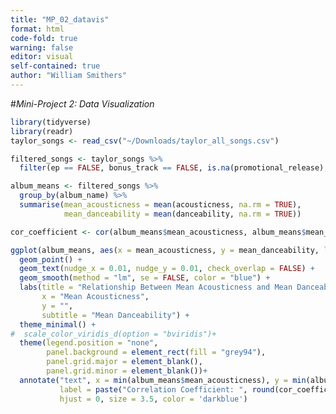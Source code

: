 ```yaml
---
title: "MP_02_datavis"
format: html
code-fold: true
warning: false
editor: visual
self-contained: true
author: "William Smithers"
---
```


#*Mini-Project 2: Data Visualization*


```r
library(tidyverse)
library(readr)
taylor_songs <- read_csv("~/Downloads/taylor_all_songs.csv")
```

```r
filtered_songs <- taylor_songs %>%
  filter(ep == FALSE, bonus_track == FALSE, is.na(promotional_release), is.na(single_release))

album_means <- filtered_songs %>%
  group_by(album_name) %>%
  summarise(mean_acousticness = mean(acousticness, na.rm = TRUE),
            mean_danceability = mean(danceability, na.rm = TRUE))

cor_coefficient <- cor(album_means$mean_acousticness, album_means$mean_danceability, use = "complete.obs")

ggplot(album_means, aes(x = mean_acousticness, y = mean_danceability, label = album_name, color = album_name)) +
  geom_point() +
  geom_text(nudge_x = 0.01, nudge_y = 0.01, check_overlap = FALSE) +
  geom_smooth(method = "lm", se = FALSE, color = "blue") +
  labs(title = "Relationship Between Mean Acousticness and Mean Danceability (Albums)",
       x = "Mean Acousticness",
       y = "",
       subtitle = "Mean Danceability") +
  theme_minimal() +
#  scale_color_viridis_d(option = "bviridis")+
  theme(legend.position = "none",
        panel.background = element_rect(fill = "grey94"),
        panel.grid.major = element_blank(),
        panel.grid.minor = element_blank())+
  annotate("text", x = min(album_means$mean_acousticness), y = min(album_means$mean_danceability) - 0.05, 
           label = paste("Correlation Coefficient: ", round(cor_coefficient, 2)), 
           hjust = 0, size = 3.5, color = 'darkblue')

```

